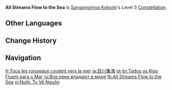 {{Constellation Infobox
|image       = Constellation All Streams Flow to the Sea.png
|description = Increases the Level of [[Kurage's Oath]] by 3.<br>Maximum upgrade level is 15.
|level       = 5
|character   = Sangonomiya Kokomi
|utility1    = Talent Level Increase
|utility2    = Elemental Skill Level Increase
}}
'''All Streams Flow to the Sea''' is [[Sangonomiya Kokomi]]'s Level 5 [[Constellation]].

==Other Languages==
{{Other Languages
|en      = All Streams Flow to the Sea
|zhs     = 百川集海
|zhs_rm  = Bǎi Chuān Jí Hǎi
|zht     = 百川集海
|zht_rm  = Bǎi Chuān Jí Hǎi
|zh_tl   = Hundreds of Rivers Merge into the Sea
|ja      = 百川集海
|ja_rm   = Hyakusenshuukai
|ja_tl   = One Hundred Rivers Merge into the Sea
|ko      = 백천귀해
|ko_rm   = Baekcheongwihae
|ko_tl   = All Streams Merge into the Sea
|es      = Convergencia hacia los mares
|es_tl   = Convergence to the Seas
|fr      = Tous les ruisseaux coulent vers la mer
|fr_tl   = All Streams Flow to the Sea
|ru      = Все реки впадают в море
|ru_tl   = All Rivers Flow to the Sea
|th      = All Streams Flow to the Sea
|vi      = Nước Tụ Về Nguồn
|vi_tl   = Water Gathers Back to the Source
|de      = Alle Ströme fließen ins Meer
|de_tl   = All Streams Flow to the Sea
|id      = All Streams Flow to the Sea
|pt      = Todos os Rios Fluem para o Mar
|pt_tl   = All Rivers Flow to the Sea
|tr      = Tüm Dereler Denize Çıkar
|tr_tl   = All Streams End in the Sea
|it      = Tutti i ruscelli sfociano nel mare
|it_tl   = All Streams Flow to the Sea
}}

==Change History==
{{Change History|2.1}}

==Navigation==
{{Talent Navbox|Sangonomiya Kokomi}}

[[fr:Tous les ruisseaux coulent vers la mer]]
[[ja:百川集海]]
[[pt-br:Todos os Rios Fluem para o Mar]]
[[ru:Все реки впадают в море]]
[[th:All Streams Flow to the Sea]]
[[vi:Nước Tụ Về Nguồn]]